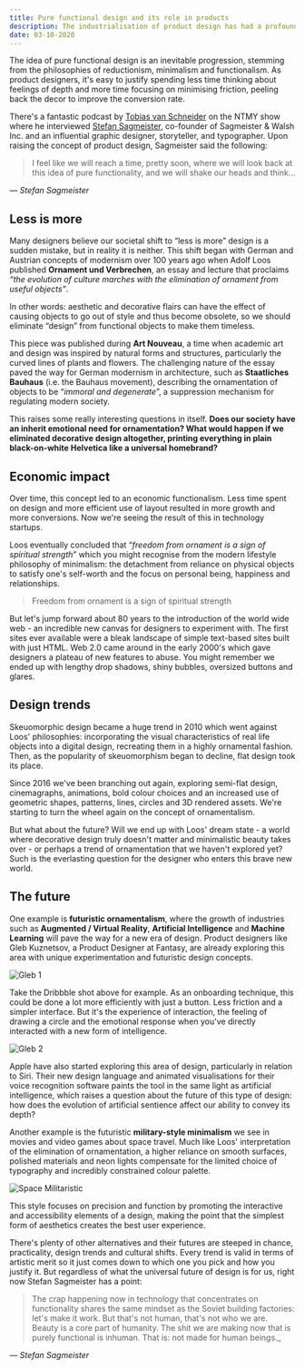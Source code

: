 ```yaml
---
title: Pure functional design and its role in products
description: The industrialisation of product design has had a profound impact on the modern interpretation of design.
date: 03-10-2020
---
```


The idea of pure functional design is an inevitable progression, stemming from the philosophies of reductionism, minimalism and functionalism. As product designers, it's easy to justify spending less time thinking about feelings of depth and more time focusing on minimising friction, peeling back the decor to improve the conversion rate.

There's a fantastic podcast by [Tobias van Schneider](https://medium.com/u/7ee29b787e9) on the NTMY show where he interviewed [Stefan Sagmeister](https://medium.com/u/8832298ced71), co-founder of Sagmeister & Walsh Inc. and an influential graphic designer, storyteller, and typographer. Upon raising the concept of product design, Sagmeister said the following:

> I feel like we will reach a time, pretty soon, where we will look back at this idea of pure functionality, and we will shake our heads and think...

_— Stefan Sagmeister_

## Less is more

Many designers believe our societal shift to “less is more” design is a sudden mistake, but in reality it is neither. This shift began with German and Austrian concepts of modernism over 100 years ago when Adolf Loos published **Ornament und Verbrechen**, an essay and lecture that proclaims _“the evolution of culture marches with the elimination of ornament from useful objects”_.

In other words: aesthetic and decorative flairs can have the effect of causing objects to go out of style and thus become obsolete, so we should eliminate “design” from functional objects to make them timeless.

This piece was published during **Art Nouveau**, a time when academic art and design was inspired by natural forms and structures, particularly the curved lines of plants and flowers. The challenging nature of the essay paved the way for German modernism in architecture, such as **Staatliches Bauhaus** (i.e. the Bauhaus movement), describing the ornamentation of objects to be “_immoral and degenerate_”, a suppression mechanism for regulating modern society.

This raises some really interesting questions in itself. **Does our society have an inherit emotional need for ornamentation? What would happen if we eliminated decorative design altogether, printing everything in plain black-on-white Helvetica like a universal homebrand?**

## Economic impact

Over time, this concept led to an economic functionalism. Less time spent on design and more efficient use of layout resulted in more growth and more conversions. Now we're seeing the result of this in technology startups.

Loos eventually concluded that “_freedom from ornament is a sign of spiritual strength_” which you might recognise from the modern lifestyle philosophy of minimalism: the detachment from reliance on physical objects to satisfy one's self-worth and the focus on personal being, happiness and relationships.

> Freedom from ornament is a sign of spiritual strength

But let's jump forward about 80 years to the introduction of the world wide web - an incredible new canvas for designers to experiment with. The first sites ever available were a bleak landscape of simple text-based sites built with just HTML. Web 2.0 came around in the early 2000's which gave designers a plateau of new features to abuse. You might remember we ended up with lengthy drop shadows, shiny bubbles, oversized buttons and glares.

## Design trends

Skeuomorphic design became a huge trend in 2010 which went against Loos' philosophies: incorporating the visual characteristics of real life objects into a digital design, recreating them in a highly ornamental fashion. Then, as the popularity of skeuomorphism began to decline, flat design took its place.

Since 2016 we've been branching out again, exploring semi-flat design, cinemagraphs, animations, bold colour choices and an increased use of geometric shapes, patterns, lines, circles and 3D rendered assets. We're starting to turn the wheel again on the concept of ornamentalism.

But what about the future? Will we end up with Loos' dream state - a world where decorative design truly doesn't matter and minimalistic beauty takes over - or perhaps a trend of ornamentation that we haven't explored yet? Such is the everlasting question for the designer who enters this brave new world.

## The future

One example is **futuristic ornamentalism**, where the growth of industries such as **Augmented / Virtual Reality**, **Artificial Intelligence** and **Machine Learning** will pave the way for a new era of design. Product designers like Gleb Kuznetsov, a Product Designer at Fantasy, are already exploring this area with unique experimentation and futuristic design concepts.

![Gleb 1](/blog/posts/gleb-1.gif)

Take the Dribbble shot above for example. As an onboarding technique, this could be done a lot more efficiently with just a button. Less friction and a simpler interface. But it's the experience of interaction, the feeling of drawing a circle and the emotional response when you've directly interacted with a new form of intelligence.

![Gleb 2](/blog/posts/gleb-2.gif)

Apple have also started exploring this area of design, particularly in relation to Siri. Their new design language and animated visualisations for their voice recognition software paints the tool in the same light as artificial intelligence, which raises a question about the future of this type of design: how does the evolution of artificial sentience affect our ability to convey its depth?

Another example is the futuristic **military-style minimalism** we see in movies and video games about space travel. Much like Loos' interpretation of the elimination of ornamentation, a higher reliance on smooth surfaces, polished materials and neon lights compensate for the limited choice of typography and incredibly constrained colour palette.

![Space Militaristic](/blog/posts/military.png)

This style focuses on precision and function by promoting the interactive and accessibility elements of a design, making the point that the simplest form of aesthetics creates the best user experience.

There's plenty of other alternatives and their futures are steeped in chance, practicality, design trends and cultural shifts. Every trend is valid in terms of artistic merit so it just comes down to which one you pick and how you justify it. But regardless of what the universal future of design is for us, right now Stefan Sagmeister has a point:

> The crap happening now in technology that concentrates on functionality shares the same mindset as the Soviet building factories: let's make it work. But that's not human, that's not who we are. Beauty is a core part of humanity. The shit we are making now that is purely functional is inhuman. That is: not made for human beings.\_

_— Stefan Sagmeister_
